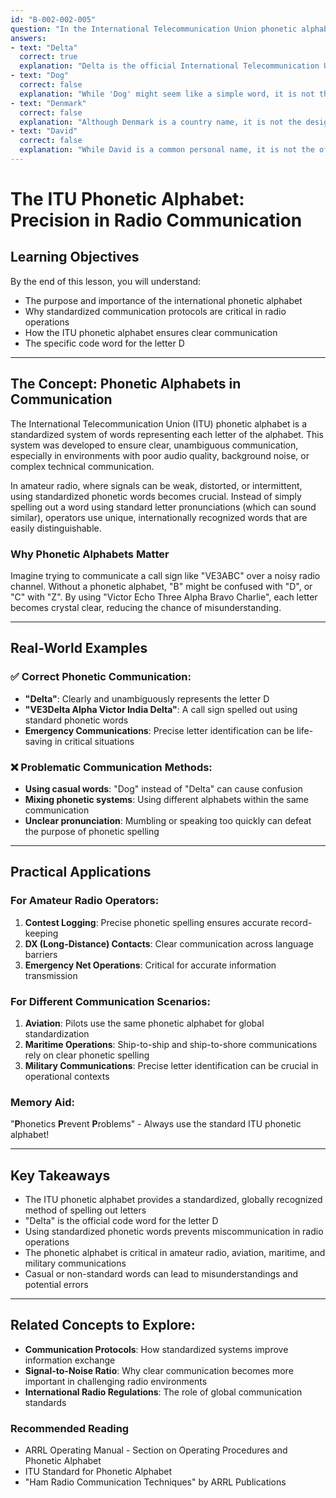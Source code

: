 ```yaml
---
id: "B-002-002-005"
question: "In the International Telecommunication Union phonetic alphabet, what is the code word for the letter D?"
answers:
- text: "Delta"
  correct: true
  explanation: "Delta is the official International Telecommunication Union (ITU) phonetic alphabet code word for the letter D. This standardized phonetic alphabet is used globally by amateur radio operators, aviation, maritime services, and military communications to ensure clear, unambiguous letter-by-letter communication, especially in situations with poor signal quality or background noise."
- text: "Dog"
  correct: false
  explanation: "While 'Dog' might seem like a simple word, it is not the official ITU phonetic alphabet code word for the letter D. Using unofficial or non-standard phonetic words can lead to confusion and misunderstanding, especially in critical communication scenarios where precise letter identification is essential."
- text: "Denmark"
  correct: false
  explanation: "Although Denmark is a country name, it is not the designated phonetic code word for the letter D in the international standard phonetic alphabet. Using country names or other non-standard words can create ambiguity and potential miscommunication in radio communications."
- text: "David"
  correct: false
  explanation: "While David is a common personal name, it is not the official ITU phonetic alphabet code word for the letter D. Using personal names or arbitrary words can lead to misunderstandings and goes against the standardized communication protocols used in amateur radio and other professional communication services."
---
```


# The ITU Phonetic Alphabet: Precision in Radio Communication

## Learning Objectives
By the end of this lesson, you will understand:
- The purpose and importance of the international phonetic alphabet
- Why standardized communication protocols are critical in radio operations
- How the ITU phonetic alphabet ensures clear communication
- The specific code word for the letter D

---

## The Concept: Phonetic Alphabets in Communication

The International Telecommunication Union (ITU) phonetic alphabet is a standardized system of words representing each letter of the alphabet. This system was developed to ensure clear, unambiguous communication, especially in environments with poor audio quality, background noise, or complex technical communication.

In amateur radio, where signals can be weak, distorted, or intermittent, using standardized phonetic words becomes crucial. Instead of simply spelling out a word using standard letter pronunciations (which can sound similar), operators use unique, internationally recognized words that are easily distinguishable.

### Why Phonetic Alphabets Matter

Imagine trying to communicate a call sign like "VE3ABC" over a noisy radio channel. Without a phonetic alphabet, "B" might be confused with "D", or "C" with "Z". By using "Victor Echo Three Alpha Bravo Charlie", each letter becomes crystal clear, reducing the chance of misunderstanding.

---

## Real-World Examples

### ✅ Correct Phonetic Communication:
- **"Delta"**: Clearly and unambiguously represents the letter D
- **"VE3Delta Alpha Victor India Delta"**: A call sign spelled out using standard phonetic words
- **Emergency Communications**: Precise letter identification can be life-saving in critical situations

### ❌ Problematic Communication Methods:
- **Using casual words**: "Dog" instead of "Delta" can cause confusion
- **Mixing phonetic systems**: Using different alphabets within the same communication
- **Unclear pronunciation**: Mumbling or speaking too quickly can defeat the purpose of phonetic spelling

---

## Practical Applications

### For Amateur Radio Operators:
1. **Contest Logging**: Precise phonetic spelling ensures accurate record-keeping
2. **DX (Long-Distance) Contacts**: Clear communication across language barriers
3. **Emergency Net Operations**: Critical for accurate information transmission

### For Different Communication Scenarios:
1. **Aviation**: Pilots use the same phonetic alphabet for global standardization
2. **Maritime Operations**: Ship-to-ship and ship-to-shore communications rely on clear phonetic spelling
3. **Military Communications**: Precise letter identification can be crucial in operational contexts

### Memory Aid:
"**P**honetics **P**revent **P**roblems" - Always use the standard ITU phonetic alphabet!

---

## Key Takeaways

- The ITU phonetic alphabet provides a standardized, globally recognized method of spelling out letters
- "Delta" is the official code word for the letter D
- Using standardized phonetic words prevents miscommunication in radio operations
- The phonetic alphabet is critical in amateur radio, aviation, maritime, and military communications
- Casual or non-standard words can lead to misunderstandings and potential errors

---

## Related Concepts to Explore:
- **Communication Protocols**: How standardized systems improve information exchange
- **Signal-to-Noise Ratio**: Why clear communication becomes more important in challenging radio environments
- **International Radio Regulations**: The role of global communication standards

### Recommended Reading
- ARRL Operating Manual - Section on Operating Procedures and Phonetic Alphabet
- ITU Standard for Phonetic Alphabet
- "Ham Radio Communication Techniques" by ARRL Publications